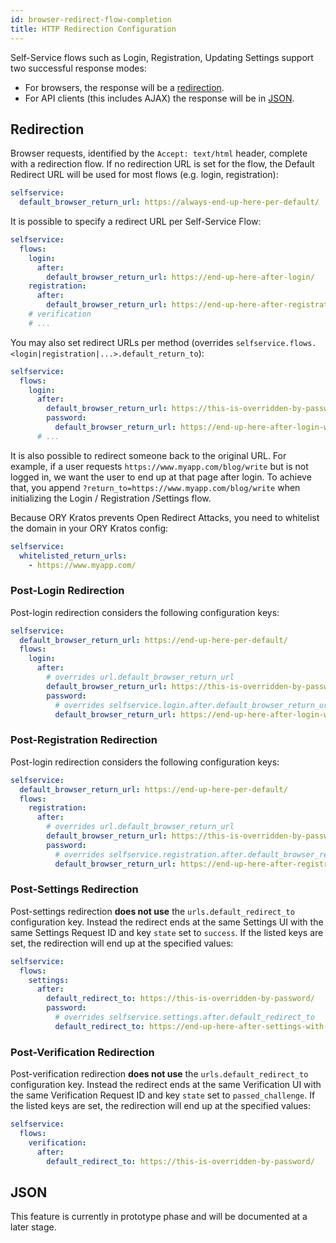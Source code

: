 ```yaml
---
id: browser-redirect-flow-completion
title: HTTP Redirection Configuration
---
```


Self-Service flows such as Login, Registration, Updating Settings support two
successful response modes:

- For browsers, the response will be a [redirection](#redirection).
- For API clients (this includes AJAX) the response will be in [JSON](#json).

## Redirection

Browser requests, identified by the `Accept: text/html` header, complete with a
redirection flow. If no redirection URL is set for the flow, the Default
Redirect URL will be used for most flows (e.g. login, registration):

```yaml file="path/to/my/kratos.config.yml"
selfservice:
  default_browser_return_url: https://always-end-up-here-per-default/
```

It is possible to specify a redirect URL per Self-Service Flow:

```yaml file="path/to/my/kratos.config.yml"
selfservice:
  flows:
    login:
      after:
        default_browser_return_url: https://end-up-here-after-login/
    registration:
      after:
        default_browser_return_url: https://end-up-here-after-registration/
    # verification
    # ...
```

You may also set redirect URLs per method (overrides
`selfservice.flows.<login|registration|...>.default_return_to`):

```yaml file="path/to/my/kratos.config.yml"
selfservice:
  flows:
    login:
      after:
        default_browser_return_url: https://this-is-overridden-by-password/
        password:
          default_browser_return_url: https://end-up-here-after-login-with-password/
      # ...
```

It is also possible to redirect someone back to the original URL. For example,
if a user requests `https://www.myapp.com/blog/write` but is not logged in, we
want the user to end up at that page after login. To achieve that, you append
`?return_to=https://www.myapp.com/blog/write` when initializing the Login /
Registration /Settings flow.

Because ORY Kratos prevents Open Redirect Attacks, you need to whitelist the
domain in your ORY Kratos config:

```yaml file="path/to/my/kratos.config.yml"
selfservice:
  whitelisted_return_urls:
    - https://www.myapp.com/
```

### Post-Login Redirection

Post-login redirection considers the following configuration keys:

```yaml file="path/to/my/kratos.config.yml"
selfservice:
  default_browser_return_url: https://end-up-here-per-default/
  flows:
    login:
      after:
        # overrides url.default_browser_return_url
        default_browser_return_url: https://this-is-overridden-by-password/
        password:
          # overrides selfservice.login.after.default_browser_return_url
          default_browser_return_url: https://end-up-here-after-login-with-password/
```

### Post-Registration Redirection

Post-login redirection considers the following configuration keys:

```yaml file="path/to/my/kratos.config.yml"
selfservice:
  default_browser_return_url: https://end-up-here-per-default/
  flows:
    registration:
      after:
        # overrides url.default_browser_return_url
        default_browser_return_url: https://this-is-overridden-by-password/
        password:
          # overrides selfservice.registration.after.default_browser_return_url
          default_browser_return_url: https://end-up-here-after-registration-with-password/
```

### Post-Settings Redirection

Post-settings redirection **does not use** the `urls.default_redirect_to`
configuration key. Instead the redirect ends at the same Settings UI with the
same Settings Request ID and key `state` set to `success`. If the listed keys
are set, the redirection will end up at the specified values:

```yaml file="path/to/my/kratos.config.yml"
selfservice:
  flows:
    settings:
      after:
        default_redirect_to: https://this-is-overridden-by-password/
        password:
          # overrides selfservice.settings.after.default_redirect_to
          default_redirect_to: https://end-up-here-after-settings-with-password/
```

### Post-Verification Redirection

Post-verification redirection **does not use** the `urls.default_redirect_to`
configuration key. Instead the redirect ends at the same Verification UI with
the same Verification Request ID and key `state` set to `passed_challenge`. If
the listed keys are set, the redirection will end up at the specified values:

```yaml file="path/to/my/kratos.config.yml"
selfservice:
  flows:
    verification:
      after:
        default_redirect_to: https://this-is-overridden-by-password/
```

## JSON

This feature is currently in prototype phase and will be documented at a later
stage.
